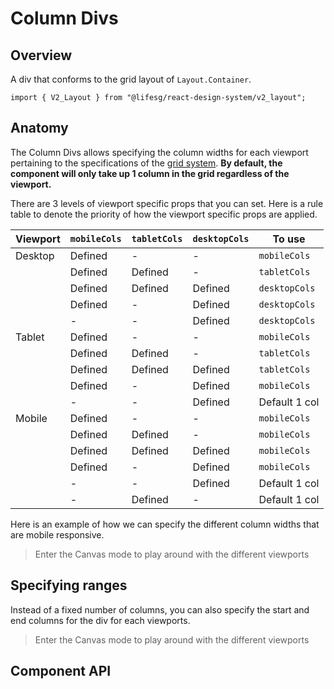 
<Meta of={ColDivStories} />

# Column Divs

## Overview

A div that conforms to the grid layout of `Layout.Container`.

```tsx
import { V2_Layout } from "@lifesg/react-design-system/v2_layout";
```

## Anatomy

The Column Divs allows specifying the column widths for each viewport pertaining
to the specifications of the [grid system](/docs/getting-started-layout--docs#grid-layout).
**By default, the component will only take up 1 column in the grid regardless of
the viewport.**

There are 3 levels of viewport specific props that you can set. Here is a rule
table to denote the priority of how the viewport specific props are applied.

| Viewport | `mobileCols` | `tabletCols` | `desktopCols` | To use        |
| -------- | ------------ | ------------ | ------------- | ------------- |
| Desktop  | Defined      | -            | -             | `mobileCols`  |
|          | Defined      | Defined      | -             | `tabletCols`  |
|          | Defined      | Defined      | Defined       | `desktopCols` |
|          | Defined      | -            | Defined       | `desktopCols` |
|          | -            | -            | Defined       | `desktopCols` |
| Tablet   | Defined      | -            | -             | `mobileCols`  |
|          | Defined      | Defined      | -             | `tabletCols`  |
|          | Defined      | Defined      | Defined       | `tabletCols`  |
|          | Defined      | -            | Defined       | `mobileCols`  |
|          | -            | -            | Defined       | Default 1 col |
| Mobile   | Defined      | -            | -             | `mobileCols`  |
|          | Defined      | Defined      | -             | `mobileCols`  |
|          | Defined      | Defined      | Defined       | `mobileCols`  |
|          | Defined      | -            | Defined       | `mobileCols`  |
|          | -            | -            | Defined       | Default 1 col |
|          | -            | Defined      | -             | Default 1 col |

Here is an example of how we can specify the different column widths that are mobile
responsive.

> Enter the Canvas mode to play around with the different viewports

<Canvas of={ColDivStories.ColumnDivs} />

## Specifying ranges

Instead of a fixed number of columns, you can also specify the start and end
columns for the div for each viewports.

> Enter the Canvas mode to play around with the different viewports

<Canvas of={ColDivStories.SpecifyingRanges} />

## Component API

<PropsTable />
